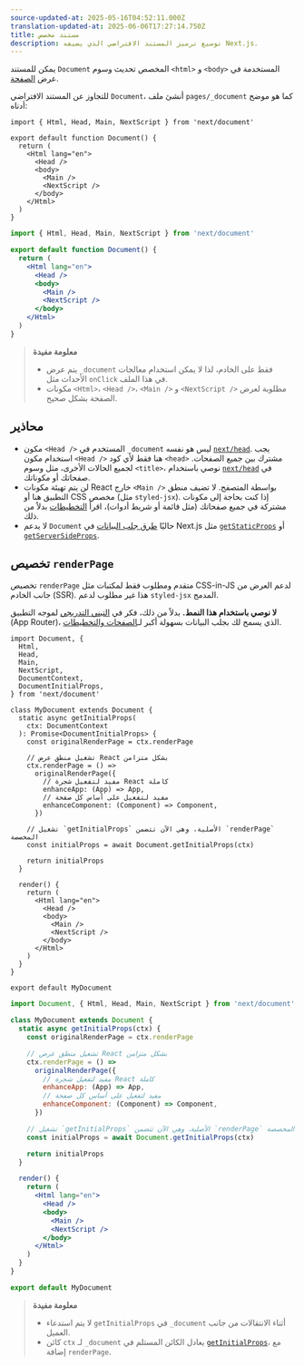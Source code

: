 ```yaml
---
source-updated-at: 2025-05-16T04:52:11.000Z
translation-updated-at: 2025-06-06T17:27:14.750Z
title: مستند مخصص
description: توسيع ترميز المستند الافتراضي الذي يضيفه Next.js.
---
```


يمكن للمستند `Document` المخصص تحديث وسوم `<html>` و `<body>` المستخدمة في عرض [الصفحة](/docs/pages/building-your-application/routing/pages-and-layouts).

للتجاوز عن المستند الافتراضي `Document`، أنشئ ملف `pages/_document` كما هو موضح أدناه:

```tsx filename="pages/_document.tsx" switcher
import { Html, Head, Main, NextScript } from 'next/document'

export default function Document() {
  return (
    <Html lang="en">
      <Head />
      <body>
        <Main />
        <NextScript />
      </body>
    </Html>
  )
}
```

```jsx filename="pages/_document.jsx" switcher
import { Html, Head, Main, NextScript } from 'next/document'

export default function Document() {
  return (
    <Html lang="en">
      <Head />
      <body>
        <Main />
        <NextScript />
      </body>
    </Html>
  )
}
```

> **معلومة مفيدة**
>
> - يتم عرض `_document` فقط على الخادم، لذا لا يمكن استخدام معالجات الأحداث مثل `onClick` في هذا الملف.
> - مكونات `<Html>`، `<Head />`، `<Main />` و `<NextScript />` مطلوبة لعرض الصفحة بشكل صحيح.

## محاذير

- مكون `<Head />` المستخدم في `_document` ليس هو نفسه [`next/head`](/docs/pages/api-reference/components/head). يجب استخدام مكون `<Head />` هنا فقط لأي كود `<head>` مشترك بين جميع الصفحات. لجميع الحالات الأخرى، مثل وسوم `<title>`، نوصي باستخدام [`next/head`](/docs/pages/api-reference/components/head) في صفحاتك أو مكوناتك.
- لن يتم تهيئة مكونات React خارج `<Main />` بواسطة المتصفح. لا تضيف منطق التطبيق هنا أو CSS مخصص (مثل `styled-jsx`). إذا كنت بحاجة إلى مكونات مشتركة في جميع صفحاتك (مثل قائمة أو شريط أدوات)، اقرأ [التخطيطات](/docs/pages/building-your-application/routing/pages-and-layouts#layout-pattern) بدلاً من ذلك.
- لا يدعم `Document` حاليًا [طرق جلب البيانات](/docs/pages/building-your-application/data-fetching) في Next.js مثل [`getStaticProps`](/docs/pages/building-your-application/data-fetching/get-static-props) أو [`getServerSideProps`](/docs/pages/building-your-application/data-fetching/get-server-side-props).

## تخصيص `renderPage`

تخصيص `renderPage` متقدم ومطلوب فقط لمكتبات مثل CSS-in-JS لدعم العرض من جانب الخادم (SSR). هذا غير مطلوب لدعم `styled-jsx` المدمج.

**لا نوصي باستخدام هذا النمط.** بدلاً من ذلك، فكر في [التبني التدريجي](/docs/app/building-your-application/upgrading/app-router-migration) لموجه التطبيق (App Router)، الذي يسمح لك بجلب البيانات بسهولة أكبر لـ[الصفحات والتخطيطات](/docs/app/building-your-application/routing/pages-and-layouts).

```tsx filename="pages/_document.tsx" switcher
import Document, {
  Html,
  Head,
  Main,
  NextScript,
  DocumentContext,
  DocumentInitialProps,
} from 'next/document'

class MyDocument extends Document {
  static async getInitialProps(
    ctx: DocumentContext
  ): Promise<DocumentInitialProps> {
    const originalRenderPage = ctx.renderPage

    // تشغيل منطق عرض React بشكل متزامن
    ctx.renderPage = () =>
      originalRenderPage({
        // مفيد لتفعيل شجرة React كاملة
        enhanceApp: (App) => App,
        // مفيد لتفعيل على أساس كل صفحة
        enhanceComponent: (Component) => Component,
      })

    // تشغيل `getInitialProps` الأصلية، وهي الآن تتضمن `renderPage` المخصصة
    const initialProps = await Document.getInitialProps(ctx)

    return initialProps
  }

  render() {
    return (
      <Html lang="en">
        <Head />
        <body>
          <Main />
          <NextScript />
        </body>
      </Html>
    )
  }
}

export default MyDocument
```

```jsx filename="pages/_document.jsx" switcher
import Document, { Html, Head, Main, NextScript } from 'next/document'

class MyDocument extends Document {
  static async getInitialProps(ctx) {
    const originalRenderPage = ctx.renderPage

    // تشغيل منطق عرض React بشكل متزامن
    ctx.renderPage = () =>
      originalRenderPage({
        // مفيد لتفعيل شجرة React كاملة
        enhanceApp: (App) => App,
        // مفيد لتفعيل على أساس كل صفحة
        enhanceComponent: (Component) => Component,
      })

    // تشغيل `getInitialProps` الأصلية، وهي الآن تتضمن `renderPage` المخصصة
    const initialProps = await Document.getInitialProps(ctx)

    return initialProps
  }

  render() {
    return (
      <Html lang="en">
        <Head />
        <body>
          <Main />
          <NextScript />
        </body>
      </Html>
    )
  }
}

export default MyDocument
```

> **معلومة مفيدة**
>
> - لا يتم استدعاء `getInitialProps` في `_document` أثناء الانتقالات من جانب العميل.
> - كائن `ctx` لـ `_document` يعادل الكائن المستلم في [`getInitialProps`](/docs/pages/api-reference/functions/get-initial-props#context-object)، مع إضافة `renderPage`.